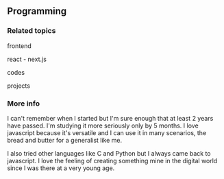 ## Programming
### Related topics
frontend

react - next.js

codes

projects

### More info

I can't remember when I started but I'm sure enough that at least 2 years have passed. I'm studying it more seriously only by 5 months. I love javascript because it's versatile and I can use it in many scenarios, the bread and butter for a generalist like me.

I also tried other languages like C and Python but I always came back to javascript. I love the feeling of creating something mine in the digital world since I was there at a very young age.